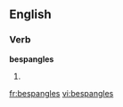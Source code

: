 
==English==

===Verb===
'''bespangles'''

# {{third-person singular of|[[bespangle]]}}

[[fr:bespangles]]
[[vi:bespangles]]